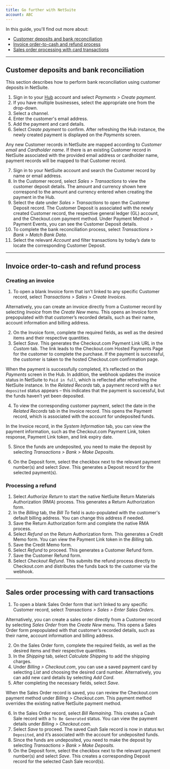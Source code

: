 ```yaml
--- 
title: Go further with NetSuite
account: ABC
---
```


In this guide, you'll find out more about:

- [Customer deposits and bank reconciliation ](#Customer_deposits_and_bank_reconciliation)
- [Invoice order-to-cash and refund process](#Invoice_order-to-cash_and_refund_process)
- [Sales order processing with card transactions](#Sales_order_processing_with_card_transactions)

---

## Customer deposits and bank reconciliation


This section describes how to perform bank reconciliation using customer deposits in NetSuite.

1. Sign in to your [Hub](/the-hub) account and select _Payments > Create payment_.
2. If you have multiple businesses, select the appropriate one from the drop-down.
3. Select a channel.
4. Enter the customer's email address.
5. Add the payment and card details.
6. Select _Create payment_ to confirm. After refreshing the Hub instance, the newly created payment is displayed on the _Payments_ screen.

<TipBox variant="info">

Any new Customer records in NetSuite are mapped according to _Customer email_ and _Cardholder name_. If there is an existing Customer record in NetSuite associated with the provided email address or cardholder name, payment records will be mapped to that Customer record.

</TipBox>

7. Sign in to your NetSuite account and search the Customer record by name or email address.
8. In the Customer record, select _Sales > Transactions_ to view the customer deposit details. The amount and currency shown here correspond to the amount and currency entered when creating the payment in the Hub. 
9. Select the date under _Sales > Transactions_ to open the Customer Deposit record. The Customer Deposit is associated with the newly created Customer record, the respective general ledger (GL) account, and the Checkout.com payment method. Under Payment Method > Payment Events, you can see the Customer Deposit details.
10. To complete the bank reconciliation process, select _Transactions > Bank > Match Bank Data_.
11. Select the relevant _Account_ and filter transactions by today’s date to locate the corresponding Customer Deposit.

---

## Invoice order-to-cash and refund process

### Creating an invoice

1. To open a blank Invoice form that isn’t linked to any specific Customer record, select _Transactions > Sales > Create Invoices_.

Alternatively, you can create an invoice directly from a Customer record by selecting _Invoice_ from the _Create New_ menu. This opens an Invoice form prepopulated with that customer’s recorded details, such as their name, account information and billing address.

2. On the Invoice form, complete the required fields, as well as the desired items and their respective quantities.
3. Select _Save_. This generates the Checkout.com Payment Link URL in the _Custom_ tab. The link leads to the Checkout.com Hosted Payments Page for the customer to complete the purchase. If the payment is successful, the customer is taken to the hosted Checkout.com confirmation page.

When the payment is successfully completed, it’s reflected on the _Payments_ screen in the Hub. In addition, the webhook updates the invoice status in NetSuite to `Paid in full`, which is reflected after refreshing the NetSuite instance. In the _Related Records_ tab, a payment record with a `Not deposited` status appears – this indicates that the payment is successful, but the funds haven’t yet been deposited. 

4. To view the corresponding customer payment, select the date in the _Related Records_ tab in the Invoice record. This opens the Payment record, which is associated with the account for undeposited funds.

In the Invoice record, in the _System Information_ tab, you can view the payment information, such as the Checkout.com Payment Link, token response, Payment Link token, and link expiry date.

5. Since the funds are undeposited, you need to make the deposit by selecting _Transactions > Bank > Make Deposits_.

6. On the Deposit form, select the checkbox next to the relevant payment number(s) and select _Save_.  This generates a Deposit record for the selected payment(s).

### Processing a refund

1. Select _Authorize Return_ to start the native NetSuite Return Materials Authorization (RMA) process. This generates a Return Authorization form. 
2. In the _Billing_ tab, the _Bill To_ field is auto-populated with the customer's default billing address. You can change this address if needed. 
3. Save the Return Authorization form and complete the native RMA process.
4. Select _Refund_ on the Return Authorization form. This generates a Credit Memo form. You can view the Payment Link token in the _Billing_ tab.
5. Save the Credit Memo form.
6. Select _Refund_ to proceed. This generates a Customer Refund form.
7. Save the Customer Refund form. 
8. Select _Checkout Refund_. This submits the refund process directly to Checkout.com and distributes the funds back to the customer via the webhook.

---

## Sales order processing with card transactions

1. To open a blank Sales Order form that isn’t linked to any specific Customer record, select _Transactions > Sales > Enter Sales Orders_.

Alternatively, you can create a sales order directly from a Customer record by selecting _Sales Order_ from the _Create New_ menu. This opens a Sales Order form prepopulated with that customer’s recorded details, such as their name, account information and billing address.

2. On the Sales Order form, complete the required fields, as well as the desired items and their respective quantities. 
3. In the _Shipping_ tab, select _Calculate Shipping_ to add the shipping charges.
4. Under _Billing > Checkout.com_, you can use a saved payment card by selecting _List_ and choosing the desired card number. Alternatively, you can add new card details by selecting _Add Card_.
5. After completing the necessary fields, select _Save_. 

<TipBox variant="info">

When the Sales Order record is saved, you can review the Checkout.com payment method under _Billing > Checkout.com_. This payment method overrides the existing native NetSuite payment method.

</TipBox>

6. In the Sales Order record, select _Bill Remaining_. This creates a Cash Sale record with a `To Be Generated` status. You can view the payment details under _Billing > Checkout.com_. 
7. Select _Save_ to proceed. The saved Cash Sale record is now in status `Not Deposited`, and it’s associated with the account for undeposited funds.
8. Since the funds are undeposited, you need to make the deposit by selecting _Transactions > Bank > Make Deposits_.
9. On the Deposit form, select the checkbox next to the relevant payment number(s) and select _Save_. This creates a corresponding Deposit record for the selected Cash Sale record(s).
